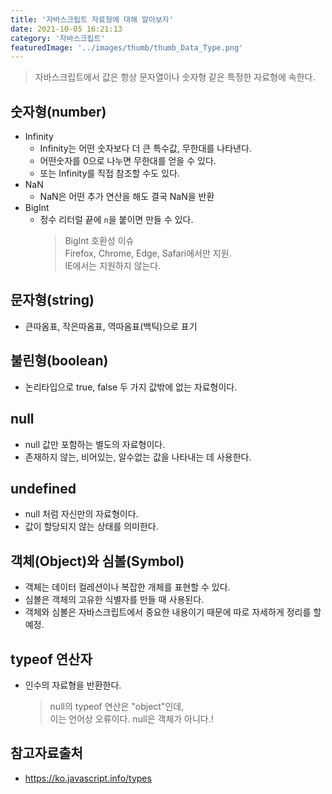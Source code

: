 ```yaml
---
title: '자바스크립트 자료형에 대해 알아보자'
date: 2021-10-05 16:21:13
category: '자바스크립트'
featuredImage: '../images/thumb/thumb_Data_Type.png'
---
```


> 자바스크립트에서 값은 항상 문자열이나 숫자형 같은 특정한 자료형에 속한다.

## 숫자형(number)

- Infinity
  - Infinity는 어떤 숫자보다 더 큰 특수값, 무한대를 나타낸다.
  - 어떤숫자를 0으로 나누면 무한대를 얻을 수 있다.
  - 또는 Infinity를 직접 참조할 수도 있다.
- NaN
  - NaN은 어떤 추가 연산을 해도 결국 NaN을 반환
- BigInt
  - 정수 리터럴 끝에 `n`을 붙이면 만들 수 있다.
    > BigInt 호환성 이슈  
    > Firefox, Chrome, Edge, Safari에서만 지원.  
    > IE에서는 지원하지 않는다.

## 문자형(string)

- 큰따옴표, 작은따옴표, 역따옴표(백틱)으로 표기

## 불린형(boolean)

- 논리타입으로 true, false 두 가지 값밖에 없는 자료형이다.

## null

- null 값만 포함하는 별도의 자료형이다.
- 존재하지 않는, 비어있는, 알수없는 값을 나타내는 데 사용한다.

## undefined

- null 처럼 자신만의 자료형이다.
- 값이 할당되지 않는 상태를 의미한다.

## 객체(Object)와 심볼(Symbol)

- 객체는 데이터 컬레션이나 복잡한 개체를 표현할 수 있다.
- 심볼은 객체의 고유한 식별자를 만들 때 사용된다.
- 객체와 심볼은 자바스크립트에서 중요한 내용이기 때문에 따로 자세하게 정리를 할 예정.

## typeof 연산자

- 인수의 자료형을 반환한다.
  > null의 typeof 연산은 "object"인데,  
  > 이는 언어상 오류이다. null은 객체가 아니다.!

## 참고자료출처

- https://ko.javascript.info/types
